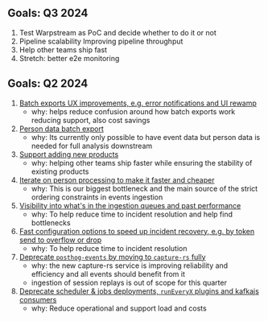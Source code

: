 ## Goals: Q3 2024

1. Test Warpstream as PoC and decide whether to do it or not
2. Pipeline scalability Improving pipeline throughput
3. Help other teams ship fast
4. Stretch: better e2e monitoring


## Goals: Q2 2024

1. [Batch exports UX improvements, e.g. error notifications and UI rewamp](https://github.com/PostHog/posthog/issues/21139)
   - why: helps reduce confusion around how batch exports work reducing support, also cost savings
1. [Person data batch export](https://github.com/PostHog/posthog/issues/20339)
   - why: Its currently only possible to have event data but person data is needed for full analysis downstream
1. [Support adding new products](https://github.com/PostHog/posthog/issues/21665)
   - why: helping other teams ship faster while ensuring the stability of existing products
1. [Iterate on person processing to make it faster and cheaper](https://github.com/PostHog/posthog/issues/21048)
   - why: This is our biggest bottleneck and the main source of the strict ordering constraints in events ingestion
1. [Visibility into what's in the ingestion queues and past performance](https://github.com/PostHog/posthog/issues/20985)
   - why: To help reduce time to incident resolution and help find bottlenecks
1. [Fast configuration options to speed up incident recovery, e.g. by token send to overflow or drop](https://github.com/PostHog/posthog/issues/21662)
   - why: To help reduce time to incident resolution
1. [Deprecate `posthog-events` by moving to `capture-rs` fully](https://github.com/PostHog/posthog/issues/21659)
   - why: the new capture-rs service is improving reliability and efficiency and all events should benefit from it
   - ingestion of session replays is out of scope for this quarter
1. [Deprecate scheduler & jobs deployments, `runEveryX` plugins and kafkajs consumers](https://github.com/PostHog/posthog/issues/21656)
   - why: Reduce operational and support load and costs
